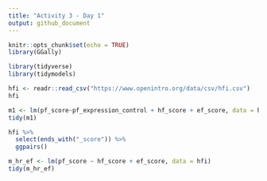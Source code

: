 ```yaml
---
title: "Activity 3 - Day 1"
output: github_document
---
```


```r
knitr::opts_chunk$set(echo = TRUE)
library(GGally)
```

```r
library(tidyverse)
library(tidymodels)
```

```r
hfi <- readr::read_csv("https://www.openintro.org/data/csv/hfi.csv")
hfi
```

```r
m1 <- lm(pf_score~pf_expression_control + hf_score + ef_score, data = hfi)
tidy(m1)
```

```r
hfi %>% 
  select(ends_with("_score")) %>% 
  ggpairs()
```

```r
m_hr_ef <- lm(pf_score ~ hf_score + ef_score, data = hfi)
tidy(m_hr_ef)
```

